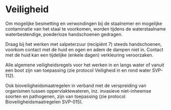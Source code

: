 # Veiligheid

Om mogelijke besmetting en verwondingen bij de staalnemer en mogelijke contaminatie van het staal te voorkomen, worden tijdens de waterstaalname waterbestendige, poederloze handschoenen gedragen.

Draag bij het werken met salpeterzuur (recipiënt 7) steeds handschoenen, voorkom contact met de huid en ogen en adem de dampen niet in. Contact met de huid kan een tijdelijke (enkele dagen) verkleuring veroorzaken.

Alle algemene veiligheidsregels voor het werken in en langs water of vanuit een boot zijn van toepassing (zie protocol Veiligheid in en rond water SVP-112).

Ook bioveiligheidsmaatregelen in verband met de verspreiding van organismen tussen oppervlaktewateren, inz. invasieve niet-inheemse soorten en pathogenen, zijn van toepassing (zie protocol Bioveiligheidsmaatregelen SVP-015).


